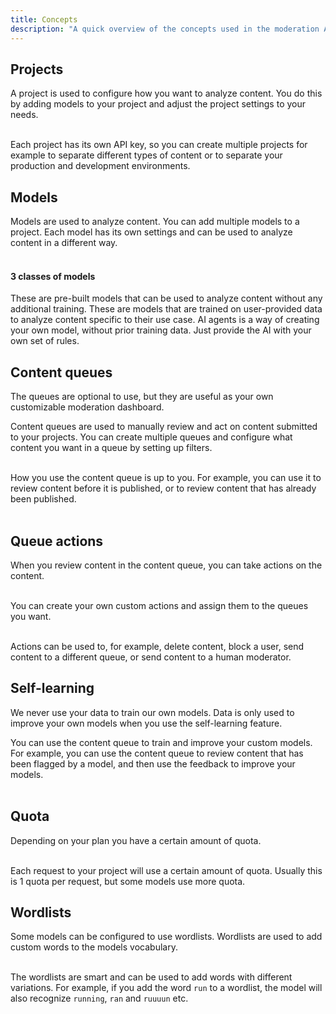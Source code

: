 ```yaml
---
title: Concepts
description: "A quick overview of the concepts used in the moderation API."
---
```


## Projects

A project is used to configure how you want to analyze content. You do this by adding models to your project and adjust the project settings to your needs. <br></br>

Each project has its own API key, so you can create multiple projects for example to separate different types of content or to separate your production and development environments.

## Models

Models are used to analyze content. You can add multiple models to a project. Each model has its own settings and can be used to analyze content in a different way. <br></br>

#### 3 classes of models

<CardGroup cols={3}>

<Card title="Ready-made models" href="/models/overview" icon="cube">
  These are pre-built models that can be used to analyze content without any
  additional training.
</Card>

<Card title="Custom models" href="/custom-models/overview" icon="sparkles">
  These are models that are trained on user-provided data to analyze content
  specific to their use case.
</Card>

<Card title="AI agents" href="/ai-agents/overview" icon="robot">
  AI agents is a way of creating your own model, without prior training data.
  Just provide the AI with your own set of rules.
</Card>

</CardGroup>

## Content queues

<Note>
  The queues are optional to use, but they are useful as your own customizable
  moderation dashboard.
</Note>

Content queues are used to manually review and act on content submitted to your projects. You can create multiple queues and configure what content you want in a queue by setting up filters. <br></br>

How you use the content queue is up to you. For example, you can use it to review content before it is published, or to review content that has already been published. <br></br>

## Queue actions

When you review content in the content queue, you can take actions on the content. <br></br>

You can create your own custom actions and assign them to the queues you want. <br></br>

Actions can be used to, for example, delete content, block a user, send content to a different queue, or send content to a human moderator.

## Self-learning

<Warning>
  We never use your data to train our own models. Data is only used to improve
  your own models when you use the self-learning feature.
</Warning>

You can use the content queue to train and improve your custom models. For example, you can use the content queue to review content that has been flagged by a model, and then use the feedback to improve your models. <br></br>

## Quota

Depending on your plan you have a certain amount of quota. <br></br>

Each request to your project will use a certain amount of quota. Usually this is 1 quota per request, but some models use more quota.

## Wordlists

Some models can be configured to use wordlists. Wordlists are used to add custom words to the models vocabulary. <br></br>

The wordlists are smart and can be used to add words with different variations. For example, if you add the word `run` to a wordlist, the model will also recognize `running`, `ran` and `ruuuun` etc. <br></br>
